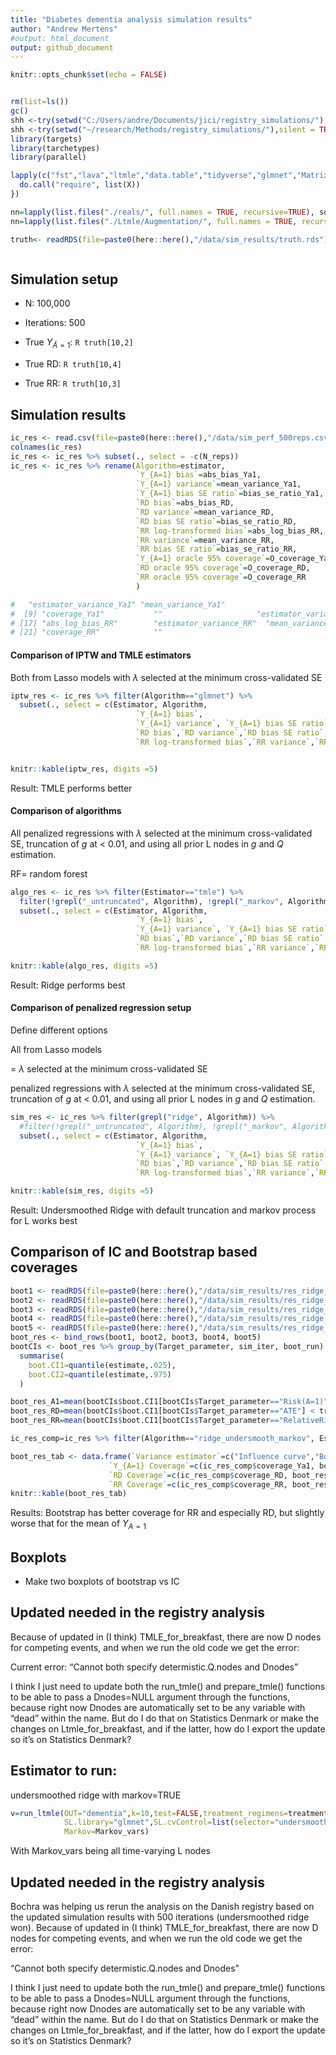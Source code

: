 ```yaml
---
title: "Diabetes dementia analysis simulation results"
author: "Andrew Mertens"
#output: html_document
output: github_document
---
```



```r
knitr::opts_chunk$set(echo = FALSE)


rm(list=ls())
gc()
shh <-try(setwd("C:/Users/andre/Documents/jici/registry_simulations/"),silent = TRUE)
shh <-try(setwd("~/research/Methods/registry_simulations/"),silent = TRUE)
library(targets)
library(tarchetypes)
library(parallel)

lapply(c("fst","lava","ltmle","data.table","tidyverse","glmnet","Matrix","matrixStats","speedglm","parallel","caret","foreach","clustermq"), FUN = function(X) {
  do.call("require", list(X)) 
})

nn=lapply(list.files("./reals/", full.names = TRUE, recursive=TRUE), source)
nn=lapply(list.files("./Ltmle/Augmentation/", full.names = TRUE, recursive=TRUE), source)

truth<- readRDS(file=paste0(here::here(),"/data/sim_results/truth.rds"))



```

## Simulation setup


-   N: 100,000

-   Iterations: 500

-   True $Y_{\bar{A}=1}$: `R truth[10,2]`

-   True RD: `R truth[10,4]`

-   True RR: `R truth[10,3]`

## Simulation results

```r

ic_res <- read.csv(file=paste0(here::here(),"/data/sim_perf_500reps.csv"))
colnames(ic_res)
ic_res <- ic_res %>% subset(., select = -c(N_reps))
ic_res <- ic_res %>% rename(Algorithm=estimator,
                            `Y_{A=1} bias`=abs_bias_Ya1,
                            `Y_{A=1} variance`=mean_variance_Ya1,
                            `Y_{A=1} bias SE ratio`=bias_se_ratio_Ya1,
                            `RD bias`=abs_bias_RD,
                            `RD variance`=mean_variance_RD,
                            `RD bias SE ratio`=bias_se_ratio_RD,
                            `RR log-transformed bias`=abs_log_bias_RR,
                            `RR variance`=mean_variance_RR,
                            `RR bias SE ratio`=bias_se_ratio_RR,
                            `Y_{A=1} oracle 95% coverage`=O_coverage_Ya1,
                            `RD oracle 95% coverage`=O_coverage_RD,
                            `RR oracle 95% coverage`=O_coverage_RR
                            )

#   "estimator_variance_Ya1" "mean_variance_Ya1"          
#  [9] "coverage_Ya1"           ""                     "estimator_variance_RD"              
# [17] "abs_log_bias_RR"        "estimator_variance_RR"  "mean_variance_RR"             
# [21] "coverage_RR"            ""  

```

#### Comparison of IPTW and TMLE estimators

Both from Lasso models with $\lambda$ selected at the minimum cross-validated SE

```r

iptw_res <- ic_res %>% filter(Algorithm=="glmnet") %>%
  subset(., select = c(Estimator, Algorithm,
                            `Y_{A=1} bias`,
                            `Y_{A=1} variance`, `Y_{A=1} bias SE ratio`, `Y_{A=1} oracle 95% coverage`,
                            `RD bias`,`RD variance`,`RD bias SE ratio`, `RD oracle 95% coverage`,
                            `RR log-transformed bias`,`RR variance`,`RR bias SE ratio`, `RR oracle 95% coverage`))


knitr::kable(iptw_res, digits =5)

```

Result: TMLE performs better

#### Comparison of algorithms

All penalized regressions with $\lambda$ selected at the minimum cross-validated SE, truncation of $g$ at < 0.01, and using all prior L nodes in $g$ and $Q$ estimation.

RF= random forest


```r

algo_res <- ic_res %>% filter(Estimator=="tmle") %>%
  filter(!grepl("_untruncated", Algorithm), !grepl("_markov", Algorithm), !grepl("_undersmooth", Algorithm)) %>%
  subset(., select = c(Estimator, Algorithm,
                            `Y_{A=1} bias`,
                            `Y_{A=1} variance`, `Y_{A=1} bias SE ratio`, `Y_{A=1} oracle 95% coverage`,
                            `RD bias`,`RD variance`,`RD bias SE ratio`, `RD oracle 95% coverage`,
                            `RR log-transformed bias`,`RR variance`,`RR bias SE ratio`, `RR oracle 95% coverage`))

knitr::kable(algo_res, digits =5)

```

Result: Ridge performs best

#### Comparison of penalized regression setup

Define different options

All from Lasso models 

 = $\lambda$ selected at the minimum cross-validated SE



 penalized regressions with $\lambda$ selected at the minimum cross-validated SE, truncation of $g$ at < 0.01, and using all prior L nodes in $g$ and $Q$ estimation.
 
```r

sim_res <- ic_res %>% filter(grepl("ridge", Algorithm)) %>%
  #filter(!grepl("_untruncated", Algorithm), !grepl("_markov", Algorithm), !grepl("_undersmooth", Algorithm)) %>%
  subset(., select = c(Estimator, Algorithm,
                            `Y_{A=1} bias`,
                            `Y_{A=1} variance`, `Y_{A=1} bias SE ratio`, `Y_{A=1} oracle 95% coverage`,
                            `RD bias`,`RD variance`,`RD bias SE ratio`, `RD oracle 95% coverage`,
                            `RR log-transformed bias`,`RR variance`,`RR bias SE ratio`, `RR oracle 95% coverage`))

knitr::kable(sim_res, digits =5)

```


Result: Undersmoothed Ridge with default truncation and markov process for L works best

## Comparison of IC and Bootstrap based coverages

```r

boot1 <- readRDS(file=paste0(here::here(),"/data/sim_results/res_ridge_undersmooth_markov_boot1.RDS")) %>% mutate(boot_run=1)
boot2 <- readRDS(file=paste0(here::here(),"/data/sim_results/res_ridge_undersmooth_markov_boot2.RDS")) %>% mutate(boot_run=2)
boot3 <- readRDS(file=paste0(here::here(),"/data/sim_results/res_ridge_undersmooth_markov_boot3.RDS")) %>% mutate(boot_run=3)
boot4 <- readRDS(file=paste0(here::here(),"/data/sim_results/res_ridge_undersmooth_markov_boot4.RDS")) %>% mutate(boot_run=4)
boot5 <- readRDS(file=paste0(here::here(),"/data/sim_results/res_ridge_undersmooth_markov_boot5.RDS")) %>% mutate(boot_run=5)
boot_res <- bind_rows(boot1, boot2, boot3, boot4, boot5)
bootCIs <- boot_res %>% group_by(Target_parameter, sim_iter, boot_run) %>%
  summarise(
    boot.CI1=quantile(estimate,.025),
    boot.CI2=quantile(estimate,.975)
  )

boot_res_A1=mean(bootCIs$boot.CI1[bootCIs$Target_parameter=="Risk(A=1)"] < truth$meanYa1[10] & bootCIs$boot.CI2[bootCIs$Target_parameter=="Risk(A=1)"] > truth$meanYa1[10] )*100
boot_res_RD=mean(bootCIs$boot.CI1[bootCIs$Target_parameter=="ATE"] < truth$meanRD[10] & bootCIs$boot.CI2[bootCIs$Target_parameter=="ATE"] > truth$meanRD[10] )*100
boot_res_RR=mean(bootCIs$boot.CI1[bootCIs$Target_parameter=="RelativeRisk"] < truth$meanRR[10] & bootCIs$boot.CI2[bootCIs$Target_parameter=="RelativeRisk"] > truth$meanRR[10] )*100

ic_res_comp=ic_res %>% filter(Algorithm=="ridge_undersmooth_markov", Estimator=="tmle")

boot_res_tab <- data.frame(`Variance estimator`=c("Influence curve","Bootstrap"),
                      `Y_{A=1} Coverage`=c(ic_res_comp$coverage_Ya1, boot_res_A1),
                      `RD Coverage`=c(ic_res_comp$coverage_RD, boot_res_RD),
                      `RR Coverage`=c(ic_res_comp$coverage_RR, boot_res_RR))
knitr::kable(boot_res_tab)

```

Results: Bootstrap has better coverage for RR and especially RD, but slightly worse that for the mean of  $Y_{A=1}$

## Boxplots

- Make two boxplots of bootstrap vs IC


## Updated needed in the registry analysis

Because of updated in (I think) TMLE_for_breakfast, there are now D nodes for competing events, and when we run the old code we get the error:

Current error: "Cannot both specify determistic.Q.nodes and Dnodes"

I think I just need to update both the run_tmle() and prepare_tmle() functions to be able to pass a Dnodes=NULL argument through the functions, because right now Dnodes are automatically set to be any variable with "dead" within the name. But do I do that on Statistics Denmark or make the changes on Ltmle_for_breakfast, and if the latter, how do I export the update so it's on Statistics Denmark?

## Estimator to run:

undersmoothed ridge with markov=TRUE

```r

v=run_ltmle(OUT="dementia",k=10,test=FALSE,treatment_regimens=treatment_regimens,outcomes=outcomes,baseline_covariates=baseline_covariates,timevar_covariates=timevar_covariates,det.Q.function=det.Q.function,abar="try",
            SL.library="glmnet",SL.cvControl=list(selector="undersmooth",alpha=1), 
            Markov=Markov_vars)

```

With Markov_vars being all time-varying L nodes

## Updated needed in the registry analysis

Bochra was helping us rerun the analysis on the Danish registry based on the updated simulation results with 500 iterations (undersmoothed ridge won). Because of updated in (I think) TMLE_for_breakfast, there are now D nodes for competing events, and when we run the old code we get the error:

"Cannot both specify determistic.Q.nodes and Dnodes"

I think I just need to update both the run_tmle() and prepare_tmle() functions to be able to pass a Dnodes=NULL argument through the functions, because right now Dnodes are automatically set to be any variable with "dead" within the name. But do I do that on Statistics Denmark or make the changes on Ltmle_for_breakfast, and if the latter, how do I export the update so it's on Statistics Denmark?
